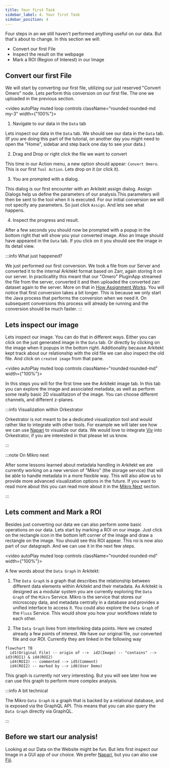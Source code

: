 ```yaml
---
title: Your first Task
sidebar_label: 4. Your first Task
sidebar_position: 4
---
```



Four steps in an we still haven't performed anything useful on our data. But that's about to change. In this section we will:

- Convert our first File
- Inspect the result on the webpage
- Mark a ROI (Region of Interest) in our Image


## Convert our first File

We will start by converting our first file, utilizing our just reserved "Convert Omero" node. Lets perform this conversion on our
first file. The one we uploaded in the previous section.


<video  autoPlay muted loop controls className="rounded rounded-md my-3" width={"100%"}>
  <source src={convert}/>
</video>


1. Navigate to our data in the `Data` tab

  Lets inspect our data in the `Data` tab. We should see our data in the `Data` tab. (If you are doing this part of the tutorial,
  on another day you might need to open the "Home", sidebar and step back one day to see your data.)

2. Drag and Drop or right click the file we want to convert

  This time in our Action menu, a new option should appear: `Convert Omero`. This is our first `Tool Action`. Lets drop on it (or click it).

3. You are prompted with a dialog. 

  This dialog is our first encounter with an Arkitekt assign dialog. Assign Dialogs help us define the parameters of our analysis.This parameters will then be sent 
  to the tool when it is executed. For our initial conversion we will not specify any parameters. So just click `Assign`. And lets see what happens.

4. Inspect the progress and result.

  After a few seconds you should now be prompted with a popup in the bottom right that will show you your converted image. Also an Image 
  should have appeared in the `Data` tab. If you click on it you should see the image in its detail view. 

:::info What just happened?

We just performed our first conversion. We took a file from our Server and converted it to the internal Arkitekt format based on Zarr, again storing
it on our server. In practicallity this meant that our "Omero" PluginApp streamed the file from the server, converted it and then uploaded the 
converted zarr dataset again to the server. More on that in [How Assignment Works](/docs/design/assignation). You will notice that 
first conversion takes a bit longer. This is because we only start the Java process that performs the conversion when we need it.
On subsequent conversions this process will already be running and the conversion should be much faster.
:::

## Lets inspect our image

Lets inspect our image. You can do that in different ways. Either you can click on the just generated image in the `Data` tab. Or directly by clicking on the image when it 
popups in the bottom right. Additionality because Arkitekt kept track about our relationship with the  old file we can also inspect the old file. And click on `created
image` from that pane.


<video autoPlay muted loop controls className="rounded rounded-md" width={"100%"}>
  <source src={visualize}/>
</video>

In this steps you will for the first time see the Arkitekt image tab. In this tab you can explore the image and associated metadata, as well as perform some really basic 2D 
visualitaizon of the image. You can choose different channels, and different z-planes.

:::info Visualization within Orkestrator

Orkestrator is not meant to be a dedicated visualization tool and would rather like to integrate with other tools. 
For example we will later see how we can use [Napari](https://napari.org/) to visualize our data. 
We would love to integrate [Viv](https://github.com/hms-dbmi/vizarr) into Orkestrator, if you are interested in that please let us know.

:::

:::note On Mikro next

After some lessons learned about metadata handling in Arkitekt we are currently working on a new version of "Mikro" (the storage service) that will be able to handle
metadata in a more flexible way. This will also allow us to provide more advanced visualization options in the future. If you want to read more about this you can
read more about it in the [Mikro Next](/docs/services/next/mikro_next) section.

:::


## Lets comment and Mark a ROI

Besides just converting our data we can also perform some basic operations on our data. Lets start by marking a ROI on our image. Just click on the rectangle 
icon in the bottom left corner of the image and draw a rectangle on the image. You should see this ROI appear. This roi is now also part of our datagraph. And we can use it
in the next few steps.

<video  autoPlay muted loop controls className="rounded rounded-md" width={"100%"}>
  <source src={markRoi}/>
</video>

A few words about the `Data Graph` in Arkitekt: 

1. The `Data Graph` is a graph that describes the relationship between different data elements within Arkitekt and their metadata. As Arkitekt is designed as a modular system
   you are currently exploring the `Data Graph` of the `Mikro` Service. Mikro is the service that stores our microscopy data, and metadata centrally in a database and provides
  a unified interface to access it. You could also explore the `Data Graph` of the `Fluss` Service. This would show you how your workflows relate to each other.

2. The `Data Graph` lives from interlinking data points. Here we created already a few points of interest. We have our original file, our converted file and our ROI. 
   Currently they are linked in the following way

  ```mermaid
  flowchart TB
    id1(Original File) -- origin of -->  id2(Image) -- "contains" --> id3(ROI1) & id4(ROI2) 
    id4(ROI2) -- commented --> id5(Comment) 
    id4(ROI2) -- marked by --> id6(User Demo) 

  ```
  This graph is currently not very interesting. But you will see later how we can use this graph to perform more complex analysis. 

:::info A bit technical

The Mikro `Data Graph` is a graph that is backed by a relational database, and is exposed via the GraphQL API. This means that you can also query the `Data Graph` directly
via GraphQL. 

:::

## Before we start our analysis!

Looking at our Data on the Website might be fun. But lets first inspect our Image in a GUI app of our choice. We prefer [Napari](https://napari.org/), but you can also use [Fiji](https://fiji.sc/).
